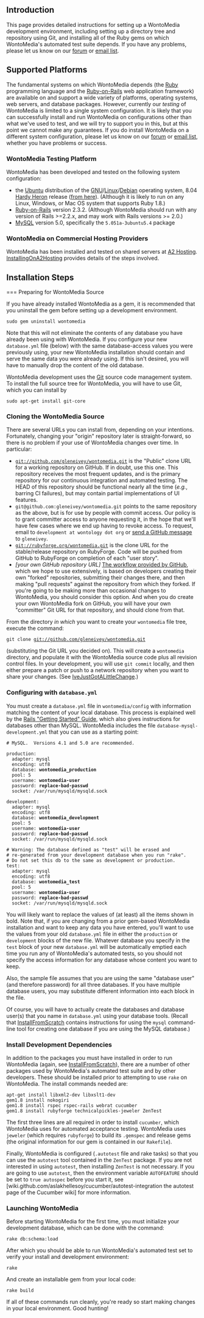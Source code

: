== Introduction ==

This page provides detailed instructions for setting up a WontoMedia development environment, including setting up a directory tree and repository using Git, and installing all of the Ruby gems on which WontoMedia's automated test suite depends.  If you have any problems, please let us know on our [http://rubyforge.org/forum/?group_id=7903 forum] or [http://rubyforge.org/mail/?group_id=7903 email list].

== Supported Platforms ==

The fundamental systems on which WontoMedia depends (the [http://ruby-lang.org/ Ruby] programming language and the [http://rubyonrails.org/ Ruby-on-Rails] web application framework) are available on and support a wide variety of platforms, operating systems, web servers, and database packages.  However, currently our ''testing'' of WontoMedia is limited to a single system configuration.  It is likely that you can successfully install and run WontoMedia on configurations other than what we've used to test, and we will try to support you in this, but at this point we cannot make any guarantees.  If you do install WontoMedia on a different system configuration, please let us know on our [http://rubyforge.org/forum/?group_id=7903 forum] or [http://rubyforge.org/mail/?group_id=7903 email list], whether you have problems or success.

=== WontoMedia Testing Platform ===

WontoMedia has been developed and tested on the following system configuration:

* the [http://www.ubuntu.com/ Ubuntu] distribution of the [http://www.gnu.org/gnu/linux-and-gnu.html GNU]/[[Wikipedia:Linux|Linux]]/[http://www.debian.org/ Debian] operating system, 8.04 [https://wiki.ubuntu.com/HardyHeron Hardy Heron] release ([http://www.ubuntu.com/getubuntu/download from here]).  (Although it is likely to run on any Linux, Windows, or Mac OS system that supports Ruby 1.8.)
* [http://rubyonrails.org/ Ruby-on-Rails] version 2.3.2.  (Although WontoMedia should run with any version of Rails >=2.2.x, and may work with Rails versions >= 2.0.)
* [http://www.mysql.com/ MySQL] version 5.0, specifically the <tt>5.051a-3ubuntu5.4</tt> package

=== WontoMedia on Commercial Hosting Providers ===

WontoMedia has been installed and tested on shared servers at [http://www.a2hosting.com/ A2 Hosting].  [[InstallingOnA2Hosting]] provides details of the steps involved.

== Installation Steps ==

=== Preparing for WontoMedia Source

If you have already installed WontoMedia as a gem, it is recommended that you uninstall the gem before setting up a development environment.

 sudo gem uninstall wontomedia

Note that this will not eliminate the contents of any database you have already been using with WontoMedia.  If you configure your new <tt>database.yml</tt> file (below) with the same database-access values you were previously using, your new WontoMedia installation should contain and serve the same data you were already using.  If this isn't desired, you will have to manually drop the content of the old database.

WontoMedia development uses the [http://www.kernel.org/pub/software/scm/git/docs/ Git] source code management system.  To install the full source tree for WontoMedia, you will have to use Git, which you can install by

 sudo apt-get install git-core

=== Cloning the WontoMedia Source ===

There are several URLs you can install from, depending on your intentions.  Fortunately, changing your "origin" repository later is straight-forward, so there is no problem if your use of WontoMedia changes over time.  In particular:

* <tt>git://github.com/gleneivey/wontomedia.git</tt> is the "Public" clone URL for a working repository on GitHub.  If in doubt, use this one.  This repository receives the most frequent updates, and is the primary repository for our continuous integration and automated testing.  The HEAD of this repository should be functional nearly all the time (''e.g.'', barring CI failures), but may contain partial implementations of UI features.
* <tt>git@github.com:gleneivey/wontomedia.git</tt> points to the same repository as the above, but is for use by people with commit access.  Our policy is to grant committer access to anyone requesting it, in the hope that we'll have few cases where we end up having to revoke access.  To request, email to <code>development at wontology dot org</code> or [http://github.com/inbox/new send a GitHub message] to <tt>gleneivey</tt>.
* <tt>git://rubyforge.org/wontomedia.git</tt> is the clone URL for the stable/release repository on RubyForge.  Code will be pushed from GitHub to RubyForge on completion of each "user story".
* ''[your own GitHub repository URL]'' [http://github.com/guides/fork-a-project-and-submit-your-modifications The workflow provided by GitHub], which we hope to use extensively, is based on developers creating their own "forked" repositories, submitting their changes there, and then making "pull requests" against the repository from which they forked.  If you're going to be making more than occasional changes to WontoMedia, you should consider this option.  And when you do create your own WontoMedia fork on GitHub, you will have your own "committer" Git URL for that repository, and should clone from that.

From the directory ''in which'' you want to create your <tt>wontomedia</tt> file tree, execute the command:

 git clone git://github.com/gleneivey/wontomedia.git

(substituting the Git URL you decided on).  This will create a <tt>wontomedia</tt> directory, and populate it with the WontoMedia source code plus all revision control files.  In your development, you will use <tt>git commit</tt> locally, and then either prepare a patch or push to a network repository when you want to share your changes.  (See [[IveJustGotALittleChange]].)

=== Configuring with <tt>database.yml</tt> ===

You must create a <tt>database.yml</tt> file in <tt>wontomedia/config</tt> with information matching the content of your local database.  This process is explained well by the [http://guides.rubyonrails.org/getting_started.html#configuring-a-database Rails "Getting Started" Guide], which also gives instructions for databases other than MySQL.  WontoMedia includes the file <tt>database-mysql-development.yml</tt> that you can use as a starting point:

 # MySQL.  Versions 4.1 and 5.0 are recommended.
 &nbsp;
 production:
   adapter: mysql
   encoding: utf8
   database: '''wontomedia_production'''
   pool: 5
   username: '''wontomedia-user'''
   password: '''replace-bad-passwd'''
   socket: /var/run/mysqld/mysqld.sock
 &nbsp;
 development:
   adapter: mysql
   encoding: utf8
   database: '''wontomedia_development'''
   pool: 5
   username: '''wontomedia-user'''
   password: '''replace-bad-passwd'''
   socket: /var/run/mysqld/mysqld.sock
 &nbsp;
 # Warning: The database defined as "test" will be erased and
 # re-generated from your development database when you run "rake".
 # Do not set this db to the same as development or production.
 test:
   adapter: mysql
   encoding: utf8
   database: '''wontomedia_test'''
   pool: 5
   username: '''wontomedia-user'''
   password: '''replace-bad-passwd'''
   socket: /var/run/mysqld/mysqld.sock

You will likely want to replace the values of (at least) all the items shown in bold.  Note that, if you are changing from a prior gem-based WontoMedia installation and want to keep any data you have entered, you'll want to use the values from your old <tt>database.yml</tt> file in either the <tt>production</tt> or <tt>development</tt> blocks of the new file.  Whatever database you specify in the <tt>test</tt> block of your new <tt>database.yml</tt> will be automatically emptied each time you run any of WontoMedia's automated tests, so you should not specify the access information for any database whose content you want to keep.

Also, the sample file assumes that you are using the same "database user" (and therefore password) for all three databases.  If you have multiple database users, you may substitute different information into each block in the file.

Of course, you will have to actually create the databases and database user(s) that you name in <tt>database.yml</tt> using your database tools.  (Recall that [[InstallFromScratch]] contains instructions for using the <tt>mysql</tt> command-line tool for creating one database if you are using the MySQL database.)

=== Install Development Dependencies ===

In addition to the packages you must have installed in order to run WontoMedia (again, see [[InstallFromScratch]]), there are a number of other packages used by WontoMedia's automated test suite and by other developers.  These should be installed prior to attempting to use <tt>rake</tt> on WontoMedia.  The install commands needed are:

 apt-get install libxml2-dev libxslt1-dev
 gem1.8 install nokogiri
 gem1.8 install rspec rspec-rails webrat cucumber
 gem1.8 install rubyforge technicalpickles-jeweler ZenTest

The first three lines are all required in order to install <tt>cucumber</tt>, which WontoMedia uses for automated acceptance testing.  WontoMedia uses <tt>jeweler</tt> (which requires <tt>rubyforge</tt>) to build its <tt>.gemspec</tt> and release gems (the original information for our gem is contained in our <tt>Rakefile</tt>).

Finally, WontoMedia is configured (<tt>.autotest</tt> file and rake tasks) so that you can use the <tt>autotest</tt> tool contained in the <tt>ZenTest</tt> package.  If you are not interested in using <tt>autotest</tt>, then installing <tt>ZenTest</tt> is not necessary.  If you are going to use <tt>autotest</tt>, then the environment variable <tt>AUTOFEATURE</tt> should be set to <tt>true autospec</tt> before you start it, see [wiki.github.com/aslakhellesoy/cucumber/autotest-integration the autotest page of the Cucumber wiki] for more information.

=== Launching WontoMedia ===

Before starting WontoMedia for the first time, you must initialize your development database, which can be done with the command:

 rake db:schema:load

After which you should be able to run WontoMedia's automated test set to verify your install and development environment:

 rake

And create an installable gem from your local code:

 rake build

If all of these commands run cleanly, you're ready so start making changes in your local environment.  Good hunting!

